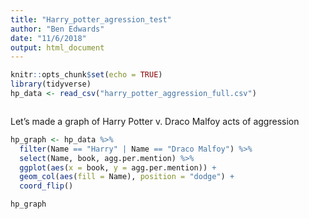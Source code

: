 ```yaml
---
title: "Harry_potter_agression_test"
author: "Ben Edwards"
date: "11/6/2018"
output: html_document
---
```


```r
knitr::opts_chunk$set(echo = TRUE)
library(tidyverse)
hp_data <- read_csv("harry_potter_aggression_full.csv")



```

Let's made a graph of Harry Potter v. Draco Malfoy acts of aggression

```r
hp_graph <- hp_data %>%
  filter(Name == "Harry" | Name == "Draco Malfoy") %>%
  select(Name, book, agg.per.mention) %>%
  ggplot(aes(x = book, y = agg.per.mention)) +
  geom_col(aes(fill = Name), position = "dodge") + 
  coord_flip()

hp_graph

```

